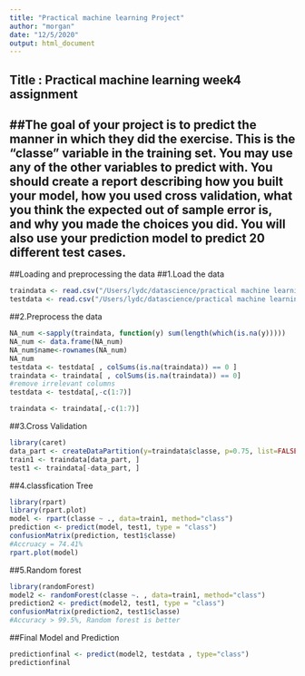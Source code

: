 ```yaml
---
title: "Practical machine learning Project"
author: "morgan"
date: "12/5/2020"
output: html_document
---
```

## Title : Practical machine learning week4 assignment
##The goal of your project is to predict the manner in which they did the exercise. This is the "classe" variable in the training set. You may use any of the other variables to predict with. You should create a report describing how you built your model, how you used cross validation, what you think the expected out of sample error is, and why you made the choices you did. You will also use your prediction model to predict 20 different test cases.
--------
##Loading and preprocessing the data
##1.Load the data
```r
traindata <- read.csv("/Users/lydc/datascience/practical machine learning/pml-training.csv",na.strings=c("NA","#DIV/0!", ""))
testdata <- read.csv("/Users/lydc/datascience/practical machine learning/pml-testing.csv",na.strings=c("NA","#DIV/0!", ""))
```
##2.Preprocess the data
```r
NA_num <-sapply(traindata, function(y) sum(length(which(is.na(y)))))
NA_num <- data.frame(NA_num)
NA_num$name<-rownames(NA_num)
NA_num
testdata <- testdata[ , colSums(is.na(traindata)) == 0 ]
traindata <- traindata[ , colSums(is.na(traindata)) == 0]
#remove irrelevant columns
testdata <- testdata[,-c(1:7)]

traindata <- traindata[,-c(1:7)]
```
##3.Cross Validation
```r
library(caret)
data_part <- createDataPartition(y=traindata$classe, p=0.75, list=FALSE)
train1 <- traindata[data_part, ] 
test1 <- traindata[-data_part, ]
```

##4.classfication Tree
```r
library(rpart)
library(rpart.plot)
model <- rpart(classe ~ ., data=train1, method="class")
prediction <- predict(model, test1, type = "class")
confusionMatrix(prediction, test1$classe)
#Accruacy = 74.41%
rpart.plot(model)
```
##5.Random forest
```r
library(randomForest)
model2 <- randomForest(classe ~. , data=train1, method="class")
prediction2 <- predict(model2, test1, type = "class")
confusionMatrix(prediction2, test1$classe)
#Accuracy > 99.5%, Random forest is better
```
##Final Model and Prediction
```r
predictionfinal <- predict(model2, testdata , type="class")
predictionfinal
```
